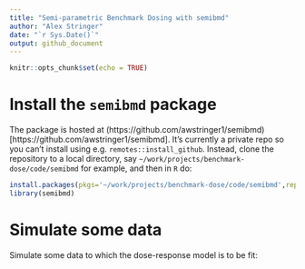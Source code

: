 ```yaml
---
title: "Semi-parametric Benchmark Dosing with semibmd"
author: "Alex Stringer"
date: "`r Sys.Date()`"
output: github_document
---
```


```r
knitr::opts_chunk$set(echo = TRUE)
```

# Install the `semibmd` package

The package is hosted at (https://github.com/awstringer1/semibmd)[https://github.com/awstringer1/semibmd]. It's currently a private repo so you can't install using e.g. `remotes::install_github`. Instead, clone the repository to a local directory, say
`~/work/projects/benchmark-dose/code/semibmd` for example,
and then in `R` do:
```r
install.packages(pkgs='~/work/projects/benchmark-dose/code/semibmd',repos=NULL,type='source')
library(semibmd)
```

# Simulate some data

Simulate some data to which the dose-response model is to be fit:


